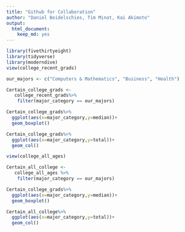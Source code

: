 ```yaml
---
title: "Github for Collaboration"
author: "Daniel Beidelschies, Tim Minot, Kai Akimoto"
output: 
  html_document:
    keep_md: yes
---
```

```r
library(fivethirtyeight)
library(tidyverse)
library(moderndive)
view(college_recent_grads)
```
```r
our_majors <- c("Computers & Mathematics", "Business", "Health")
```
```r
Certain_college_grads <-
   college_recent_grads%>% 
    filter(major_category == our_majors)
```

```r
Certain_college_grads%>% 
  ggplot(aes(x=major_category,y=median))+
  geom_boxplot()
```
```r
Certain_college_grads%>% 
  ggplot(aes(x=major_category,y=total))+
  geom_col()
```
```r
view(college_all_ages)
```
```r
Certain_all_college <-
   college_all_ages %>% 
    filter(major_category == our_majors)
```
```r
Certain_college_grads%>% 
  ggplot(aes(x=major_category,y=median))+
  geom_boxplot()
```
```r
Certain_all_college%>% 
  ggplot(aes(x=major_category,y=total))+
  geom_col()
```

